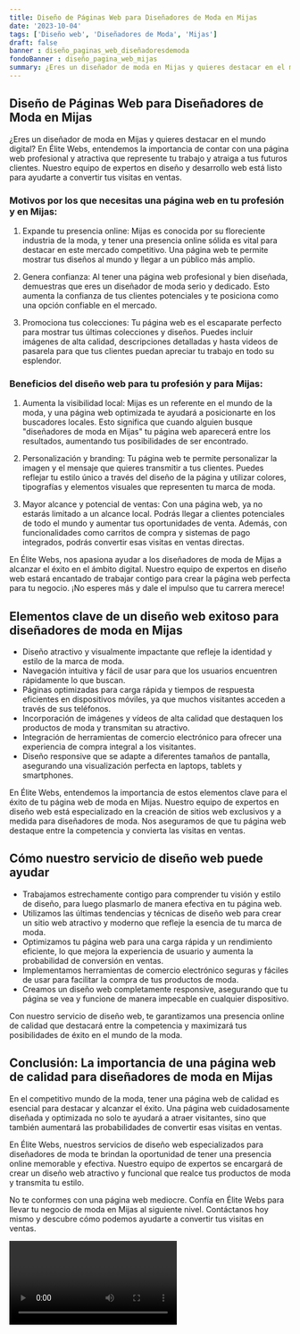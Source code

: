 ```yaml
---
title: Diseño de Páginas Web para Diseñadores de Moda en Mijas
date: '2023-10-04'
tags: ['Diseño web', 'Diseñadores de Moda', 'Mijas']
draft: false
banner : diseño_paginas_web_diseñadoresdemoda
fondoBanner : diseño_pagina_web_mijas
summary: ¿Eres un diseñador de moda en Mijas y quieres destacar en el mundo digital? En Élite Webs, entendemos la importancia de contar con una página web profesional y atractiva que represente tu trabajo y atraiga a tus futuros clientes. Nuestro equipo de expertos en diseño y desarrollo web está listo para ayudarte a convertir tus visitas en ventas.
---
```


## Diseño de Páginas Web para Diseñadores de Moda en Mijas

¿Eres un diseñador de moda en Mijas y quieres destacar en el mundo digital? En Élite Webs, entendemos la importancia de contar con una página web profesional y atractiva que represente tu trabajo y atraiga a tus futuros clientes. Nuestro equipo de expertos en diseño y desarrollo web está listo para ayudarte a convertir tus visitas en ventas.

### Motivos por los que necesitas una página web en tu profesión y en Mijas:

1. Expande tu presencia online: Mijas es conocida por su floreciente industria de la moda, y tener una presencia online sólida es vital para destacar en este mercado competitivo. Una página web te permite mostrar tus diseños al mundo y llegar a un público más amplio.

2. Genera confianza: Al tener una página web profesional y bien diseñada, demuestras que eres un diseñador de moda serio y dedicado. Esto aumenta la confianza de tus clientes potenciales y te posiciona como una opción confiable en el mercado.

3. Promociona tus colecciones: Tu página web es el escaparate perfecto para mostrar tus últimas colecciones y diseños. Puedes incluir imágenes de alta calidad, descripciones detalladas y hasta videos de pasarela para que tus clientes puedan apreciar tu trabajo en todo su esplendor.

### Beneficios del diseño web para tu profesión y para Mijas:

1. Aumenta la visibilidad local: Mijas es un referente en el mundo de la moda, y una página web optimizada te ayudará a posicionarte en los buscadores locales. Esto significa que cuando alguien busque "diseñadores de moda en Mijas" tu página web aparecerá entre los resultados, aumentando tus posibilidades de ser encontrado.

2. Personalización y branding: Tu página web te permite personalizar la imagen y el mensaje que quieres transmitir a tus clientes. Puedes reflejar tu estilo único a través del diseño de la página y utilizar colores, tipografías y elementos visuales que representen tu marca de moda.

3. Mayor alcance y potencial de ventas: Con una página web, ya no estarás limitado a un alcance local. Podrás llegar a clientes potenciales de todo el mundo y aumentar tus oportunidades de venta. Además, con funcionalidades como carritos de compra y sistemas de pago integrados, podrás convertir esas visitas en ventas directas.

En Élite Webs, nos apasiona ayudar a los diseñadores de moda de Mijas a alcanzar el éxito en el ámbito digital. Nuestro equipo de expertos en diseño web estará encantado de trabajar contigo para crear la página web perfecta para tu negocio. ¡No esperes más y dale el impulso que tu carrera merece!

<GifSeo />

<Cta />

## Elementos clave de un diseño web exitoso para diseñadores de moda en Mijas

- Diseño atractivo y visualmente impactante que refleje la identidad y estilo de la marca de moda.
- Navegación intuitiva y fácil de usar para que los usuarios encuentren rápidamente lo que buscan.
- Páginas optimizadas para carga rápida y tiempos de respuesta eficientes en dispositivos móviles, ya que muchos visitantes acceden a través de sus teléfonos.
- Incorporación de imágenes y vídeos de alta calidad que destaquen los productos de moda y transmitan su atractivo.
- Integración de herramientas de comercio electrónico para ofrecer una experiencia de compra integral a los visitantes.
- Diseño responsive que se adapte a diferentes tamaños de pantalla, asegurando una visualización perfecta en laptops, tablets y smartphones.

En Élite Webs, entendemos la importancia de estos elementos clave para el éxito de tu página web de moda en Mijas. Nuestro equipo de expertos en diseño web está especializado en la creación de sitios web exclusivos y a medida para diseñadores de moda. Nos aseguramos de que tu página web destaque entre la competencia y convierta las visitas en ventas.

## Cómo nuestro servicio de diseño web puede ayudar

- Trabajamos estrechamente contigo para comprender tu visión y estilo de diseño, para luego plasmarlo de manera efectiva en tu página web.
- Utilizamos las últimas tendencias y técnicas de diseño web para crear un sitio web atractivo y moderno que refleje la esencia de tu marca de moda.
- Optimizamos tu página web para una carga rápida y un rendimiento eficiente, lo que mejora la experiencia de usuario y aumenta la probabilidad de conversión en ventas.
- Implementamos herramientas de comercio electrónico seguras y fáciles de usar para facilitar la compra de tus productos de moda.
- Creamos un diseño web completamente responsive, asegurando que tu página se vea y funcione de manera impecable en cualquier dispositivo.

Con nuestro servicio de diseño web, te garantizamos una presencia online de calidad que destacará entre la competencia y maximizará tus posibilidades de éxito en el mundo de la moda.

## Conclusión: La importancia de una página web de calidad para diseñadores de moda en Mijas

En el competitivo mundo de la moda, tener una página web de calidad es esencial para destacar y alcanzar el éxito. Una página web cuidadosamente diseñada y optimizada no solo te ayudará a atraer visitantes, sino que también aumentará las probabilidades de convertir esas visitas en ventas.

En Élite Webs, nuestros servicios de diseño web especializados para diseñadores de moda te brindan la oportunidad de tener una presencia online memorable y efectiva. Nuestro equipo de expertos se encargará de crear un diseño web atractivo y funcional que realce tus productos de moda y transmita tu estilo.

No te conformes con una página web mediocre. Confía en Élite Webs para llevar tu negocio de moda en Mijas al siguiente nivel. Contáctanos hoy mismo y descubre cómo podemos ayudarte a convertir tus visitas en ventas.

<Video />

<CtaBot job='Diseñadores de Moda' city='Mijas'/>

<Gmaps query='Mijas+españa+maps' />